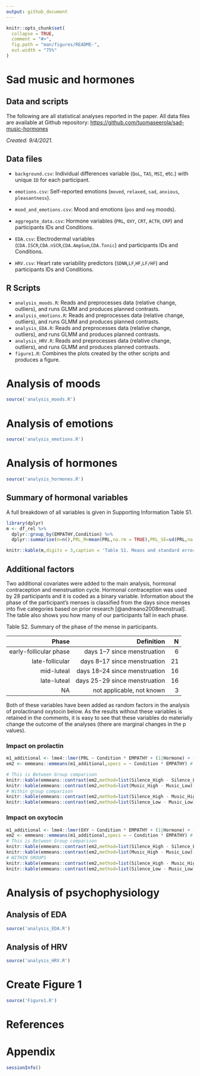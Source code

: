 ```yaml
---
output: github_document
---
```


<!-- README.md is generated from README.Rmd. Please edit that file -->

```r
knitr::opts_chunk$set(
  collapse = TRUE,
  comment = "#>",
  fig.path = "man/figures/README-",
  out.width = "75%"
)
```

# Sad music and hormones

## Data and scripts 

The following are all statistical analyses reported in the paper. All data files are available at Github repository: [https://github.com/tuomaseerola/sad-music-hormones](https://github.com/tuomaseerola/sad-music-hormones)

_Created: 9/4/2021_.


## Data files
* `background.csv`: Individual differences variable (`QoL`, `TAS`, `MSI`, etc.) with unique `ID` for each participant.
* `emotions.csv`: Self-reported emotions (`moved`, `relaxed`, `sad`, `anxious`, `pleasantness`).
* `mood_and_emotions.csv`: Mood and emotions (`pos` and `neg` moods).
* `aggregate_data.csv`: Hormone variables (`PRL`, `OXY`, `CRT`, `ACTH`, `CRP`) and participants IDs and Conditions.

* `EDA.csv`: Electrodermal variables (`CDA.ISCR`,`CDA.nSCR`,`CDA.AmpSum`,`CDA.Tonic`) and participants IDs and Conditions.
* `HRV.csv`: Heart rate variability predictors (`SDNN`,`LF`,`HF`,`LF/HF`) and participants IDs and Conditions.

## R Scripts

* `analysis_moods.R`: Reads and preprocesses data (relative change, outliers), and runs GLMM and produces planned contrasts.
* `analysis_emotions.R`: Reads and preprocesses data (relative change, outliers), and runs GLMM and produces planned contrasts. 
* `analysis_EDA.R`: Reads and preprocesses data (relative change, outliers), and runs GLMM and produces planned contrasts.
* `analysis_HRV.R`: Reads and preprocesses data (relative change, outliers), and runs GLMM and produces planned contrasts.
* `figure1.R`: Combines the plots created by the other scripts and produces a figure.

# Analysis of moods

```r
source('analysis_moods.R')
```

# Analysis of emotions

```r
source('analysis_emotions.R')
```

# Analysis of hormones

```r
source('analysis_hormones.R')
```

## Summary of hormonal variables

A full breakdown of all variables is given in Supporting Information Table S1.

```r

library(dplyr)
m <- df_rel %>%
  dplyr::group_by(EMPATHY,Condition) %>%
  dplyr::summarise(n=n(),PRL_M=mean(PRL,na.rm = TRUE),PRL_SE=sd(PRL,na.rm = TRUE)/sqrt(n), OXY_M=mean(OXY,na.rm = TRUE),OXY_SE=sd(OXY,na.rm = TRUE)/sqrt(n), CRT_M=mean(CRT,na.rm = TRUE),CRT_SE=sd(CRT,na.rm = TRUE)/sqrt(n), ACTH_M=mean(ACTH,na.rm = TRUE),ACTH_SE=sd(ACTH,na.rm = TRUE)/sqrt(n), CRP_M=mean(CRP,na.rm = TRUE),CRP_SE=sd(CRP,na.rm = TRUE)/sqrt(n))

knitr::kable(m,digits = 3,caption = 'Table S1. Means and standard errors of all hormone markers.')

```

## Additional factors

Two additional covariates were added to the main analysis, hormonal contraception and menstruation cycle. Hormonal contraception was used by 28 participants and it is coded as a binary variable. Information about the phase of the participant's menses is classified from the days since menses into five categories based on prior research [@andreano2008menstrual]. The table also shows you how many of our participants fall in each phase.

Table S2. Summary of the phase of the mense in participants.

| Phase | Definition | N |
|------:|-----------:|--:|
| early-follicular phase | days 1–7 since menstruation| 6 |
| late-follicular | days 8–17 since menstruation| 21 |
| mid-luteal |days 18–24 since menstruation| 16 |
| late-luteal |days 25-29 since menstruation| 16 |
| NA |not applicable, not known| 3 |

Both of these variables have been added as random factors in the analysis of prolactinand oxytocin below. As the results without these variables is retained in the comments, it is easy to see that these variables do materially change the outcome of the analyses (there are marginal changes in the p values).

### Impact on prolactin

```r
m1_additional <- lme4::lmer(PRL ~ Condition * EMPATHY + (1|Hormone) + (1|MenstPhase) + (1|ID) + (1|Session), data=df_rel) # relative
em2 <- emmeans::emmeans(m1_additional,specs = ~ Condition * EMPATHY) #

# This is Between Group comparison                                     estimate     SE df t.ratio p.value
knitr::kable(emmeans::contrast(em2,method=list(Silence_High - Silence_Low)))#    -2.39 1.73 71.8 -1.381  0.1716 
knitr::kable(emmeans::contrast(em2,method=list(Music_High - Music_Low)))    #    -4.25 1.73 71.8 -2.454  0.0166  
# Within group comparison 
knitr::kable(emmeans::contrast(em2,method=list(Silence_High - Music_High))) #       2.3 0.727 59 3.168   0.0024 
knitr::kable(emmeans::contrast(em2,method=list(Silence_Low - Music_Low)))   #     0.445 0.751 59 0.592   0.5562
```

### Impact on oxytocin
```r
m1_additional <- lme4::lmer(OXY ~ Condition * EMPATHY + (1|Hormone) + (1|MenstPhase) + (1|ID) + (1|Session), data=df_rel) # relative
em2 <- emmeans::emmeans(m1_additional,specs = ~ Condition * EMPATHY) #
# This is Between Group comparison                                     estimate     SE df t.ratio p.value
knitr::kable(emmeans::contrast(em2,method=list(Silence_High - Silence_Low)))#   3.16 4.4 104 0.717   0.4750 
knitr::kable(emmeans::contrast(em2,method=list(Music_High - Music_Low)))    #  -9.7 4.4 104 -2.205  0.0297
# WITHIN GROUPS
knitr::kable(emmeans::contrast(em2,method=list(Silence_High - Music_High))) #  8.03 3.39 59.1 2.370   0.0211 
knitr::kable(emmeans::contrast(em2,method=list(Silence_Low - Music_Low)))   # -4.83 3.5 59.1 -1.381  0.1724
```

# Analysis of psychophysiology

## Analysis of EDA

```r
source('analysis_EDA.R')
```

## Analysis of HRV

```r
source('analysis_HRV.R')
```

# Create Figure 1

```r
source('Figure1.R')
```

# References

<div id="refs"></div>


# Appendix

```r
sessionInfo()
```

